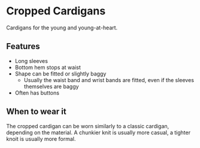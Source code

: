 # Cropped Cardigans

Cardigans for the young and young-at-heart.

## Features

- Long sleeves
- Bottom hem stops at waist
- Shape can be fitted or slightly baggy
  - Usually the waist band and wrist bands are fitted, even if the sleeves themselves are baggy
- Often has buttons

## When to wear it

The cropped cardigan can be worn similarly to a classic cardigan, depending on the material. A chunkier knit is usually more casual, a tighter knoit is usually more formal.
